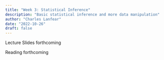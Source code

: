 ```yaml
---
title: "Week 3: Statistical Inference"
description: "Basic statistical inference and more data manipulation"
author: "Charles Lanfear"
date: "2022-10-26"
draft: false
---
```


Lecture Slides forthcoming

Reading forthcoming